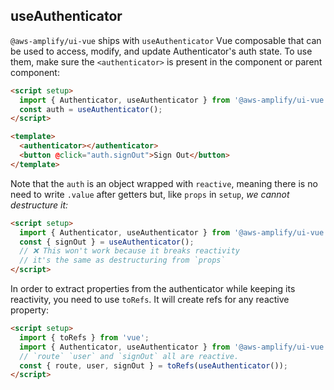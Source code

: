 ## useAuthenticator

`@aws-amplify/ui-vue` ships with `useAuthenticator` Vue composable that can be used to access, modify, and update Authenticator's auth state. To use them, make sure the `<authenticator>` is present in the component or parent component:

```html
<script setup>
  import { Authenticator, useAuthenticator } from '@aws-amplify/ui-vue';
  const auth = useAuthenticator();
</script>

<template>
  <authenticator></authenticator>
  <button @click="auth.signOut">Sign Out</button>
</template>
```

Note that the `auth` is an object wrapped with `reactive`, meaning there is no need to write `.value` after getters but, like `props` in `setup`, _we cannot destructure it:_

```html
<script setup>
  import { Authenticator, useAuthenticator } from '@aws-amplify/ui-vue';
  const { signOut } = useAuthenticator();
  // ❌ This won't work because it breaks reactivity
  // it's the same as destructuring from `props`
</script>
```

In order to extract properties from the authenticator while keeping its reactivity, you need to use `toRefs`. It will create refs for any reactive property:

```html
<script setup>
  import { toRefs } from 'vue';
  import { Authenticator, useAuthenticator } from '@aws-amplify/ui-vue';
  // `route` `user` and `signOut` all are reactive.
  const { route, user, signOut } = toRefs(useAuthenticator());
</script>
```
